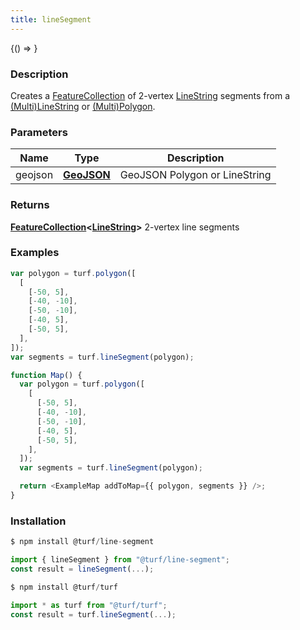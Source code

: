 ```yaml
---
title: lineSegment
---
```



<!-- Expose turf as global var for experimenting in the browser console -->

<BrowserOnly>{() => <WindowTurfGlobal turf={turf} />}</BrowserOnly>

### Description

Creates a [FeatureCollection](https://tools.ietf.org/html/rfc7946#section-3.3) of 2-vertex [LineString](https://tools.ietf.org/html/rfc7946#section-3.1.4) segments from a
[(Multi)LineString](https://tools.ietf.org/html/rfc7946#section-3.1.4) or [(Multi)Polygon](https://tools.ietf.org/html/rfc7946#section-3.1.6).

### Parameters

| Name    | Type                                                         | Description                   |
| ------- | ------------------------------------------------------------ | ----------------------------- |
| geojson | **[GeoJSON](https://tools.ietf.org/html/rfc7946#section-3)** | GeoJSON Polygon or LineString |

### Returns

**[FeatureCollection](https://tools.ietf.org/html/rfc7946#section-3.3)\<[LineString](https://tools.ietf.org/html/rfc7946#section-3.1.4)\>** 2-vertex line segments

### Examples

```javascript
var polygon = turf.polygon([
  [
    [-50, 5],
    [-40, -10],
    [-50, -10],
    [-40, 5],
    [-50, 5],
  ],
]);
var segments = turf.lineSegment(polygon);
```

```javascript live
function Map() {
  var polygon = turf.polygon([
    [
      [-50, 5],
      [-40, -10],
      [-50, -10],
      [-40, 5],
      [-50, 5],
    ],
  ]);
  var segments = turf.lineSegment(polygon);

  return <ExampleMap addToMap={{ polygon, segments }} />;
}
```

### Installation

```javascript
$ npm install @turf/line-segment

import { lineSegment } from "@turf/line-segment";
const result = lineSegment(...);
```

```javascript
$ npm install @turf/turf

import * as turf from "@turf/turf";
const result = turf.lineSegment(...);
```
